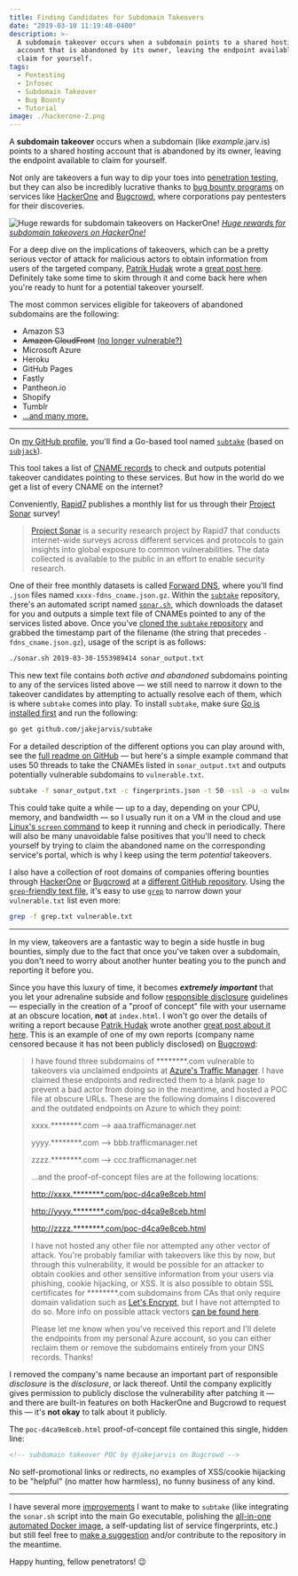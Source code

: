 ```yaml
---
title: Finding Candidates for Subdomain Takeovers
date: "2019-03-10 11:19:48-0400"
description: >-
  A subdomain takeover occurs when a subdomain points to a shared hosting
  account that is abandoned by its owner, leaving the endpoint available to
  claim for yourself.
tags:
  - Pentesting
  - Infosec
  - Subdomain Takeover
  - Bug Bounty
  - Tutorial
image: ./hackerone-2.png
---
```


A **subdomain takeover** occurs when a subdomain (like _example_.jarv.is) points to a shared hosting account that is abandoned by its owner, leaving the endpoint available to claim for yourself.

Not only are takeovers a fun way to dip your toes into [penetration testing](https://www.cloudflare.com/learning/security/glossary/what-is-penetration-testing/), but they can also be incredibly lucrative thanks to [bug bounty programs](https://en.wikipedia.org/wiki/Bug_bounty_program) on services like [HackerOne](https://hackerone.com/hacktivity?order_direction=DESC&order_field=popular&filter=type%3Aall&querystring=subdomain%20takeover) and [Bugcrowd](https://bugcrowd.com/programs), where corporations pay pentesters for their discoveries.

![Huge rewards for subdomain takeovers on HackerOne!](./hackerone-2.png)
_[Huge rewards for subdomain takeovers on HackerOne!](https://hackerone.com/hacktivity?querystring=subdomain%20takeover)_

For a deep dive on the implications of takeovers, which can be a pretty serious vector of attack for malicious actors to obtain information from users of the targeted company, [Patrik Hudak](https://twitter.com/0xpatrik) wrote a [great post here](https://0xpatrik.com/subdomain-takeover/). Definitely take some time to skim through it and come back here when you're ready to hunt for a potential takeover yourself.

The most common services eligible for takeovers of abandoned subdomains are the following:

- Amazon S3
- ~~Amazon CloudFront~~ [(no longer vulnerable?)](https://github.com/EdOverflow/can-i-take-over-xyz/issues/29)
- Microsoft Azure
- Heroku
- GitHub Pages
- Fastly
- Pantheon.io
- Shopify
- Tumblr
- [...and many more.](https://github.com/EdOverflow/can-i-take-over-xyz#all-entries)

---

On [my GitHub profile](https://github.com/jakejarvis/), you'll find a Go-based tool named [`subtake`](https://github.com/jakejarvis/subtake) (based on [`subjack`](https://github.com/haccer/subjack)).

This tool takes a list of [CNAME records](https://support.dnsimple.com/articles/cname-record/) to check and outputs potential takeover candidates pointing to these services. But how in the world do we get a list of every CNAME on the internet?

Conveniently, [Rapid7](https://www.rapid7.com/) publishes a monthly list for us through their [Project Sonar](https://www.rapid7.com/research/project-sonar/) survey!

> [Project Sonar](https://opendata.rapid7.com/about/) is a security research project by Rapid7 that conducts internet-wide surveys across different services and protocols to gain insights into global exposure to common vulnerabilities. The data collected is available to the public in an effort to enable security research.

One of their free monthly datasets is called [Forward DNS](https://opendata.rapid7.com/sonar.fdns_v2/), where you'll find `.json` files named `xxxx-fdns_cname.json.gz`. Within the [`subtake`](https://github.com/jakejarvis/subtake) repository, there's an automated script named [`sonar.sh`](https://github.com/jakejarvis/subtake/blob/master/sonar.sh), which downloads the dataset for you and outputs a simple text file of CNAMEs pointed to any of the services listed above. Once you've [cloned the `subtake` repository](https://github.com/jakejarvis/subtake) and grabbed the timestamp part of the filename (the string that precedes `-fdns_cname.json.gz`), usage of the script is as follows:

```bash
./sonar.sh 2019-03-30-1553989414 sonar_output.txt
```

This new text file contains _both active and abandoned_ subdomains pointing to any of the services listed above — we still need to narrow it down to the takeover candidates by attempting to actually resolve each of them, which is where `subtake` comes into play. To install `subtake`, make sure [Go is installed first](https://golang.org/doc/install#install) and run the following:

```bash
go get github.com/jakejarvis/subtake
```

For a detailed description of the different options you can play around with, see the [full readme on GitHub](https://github.com/jakejarvis/subtake#usage) — but here's a simple example command that uses 50 threads to take the CNAMEs listed in `sonar_output.txt` and outputs potentially vulnerable subdomains to `vulnerable.txt`.

```bash
subtake -f sonar_output.txt -c fingerprints.json -t 50 -ssl -a -o vulnerable.txt
```

This could take quite a while — up to a day, depending on your CPU, memory, and bandwidth — so I usually run it on a VM in the cloud and use [Linux's `screen` command](https://www.howtoforge.com/linux_screen) to keep it running and check in periodically. There will also be many unavoidable false positives that you'll need to check yourself by trying to claim the abandoned name on the corresponding service's portal, which is why I keep using the term _potential_ takeovers.

I also have a collection of root domains of companies offering bounties through [HackerOne](https://hackerone.com/directory/) or [Bugcrowd](https://bugcrowd.com/programs) at a [different GitHub repository](https://github.com/jakejarvis/bounty-domains/). Using the [`grep`-friendly text file](https://github.com/jakejarvis/bounty-domains/blob/master/grep.txt), it's easy to use [`grep`](https://man7.org/linux/man-pages/man1/grep.1.html) to narrow down your `vulnerable.txt` list even more:

```bash
grep -f grep.txt vulnerable.txt
```

---

In my view, takeovers are a fantastic way to begin a side hustle in bug bounties, simply due to the fact that once you've taken over a subdomain, you don't need to worry about another hunter beating you to the punch and reporting it before you.

Since you have this luxury of time, it becomes **_extremely important_** that you let your adrenaline subside and follow [responsible disclosure](https://www.bugcrowd.com/resource/what-is-responsible-disclosure/) guidelines — especially in the creation of a "proof of concept" file with your username at an obscure location, **not** at `index.html`. I won't go over the details of writing a report because [Patrik Hudak](https://twitter.com/0xpatrik) wrote another [great post about it here](https://0xpatrik.com/takeover-proofs/). This is an example of one of my own reports (company name censored because it has not been publicly disclosed) on [Bugcrowd](https://bugcrowd.com/programs):

> I have found three subdomains of \*\*\*\*\*\*\*\*.com vulnerable to takeovers via unclaimed endpoints at [Azure's Traffic Manager](https://azure.microsoft.com/en-us/services/traffic-manager/). I have claimed these endpoints and redirected them to a blank page to prevent a bad actor from doing so in the meantime, and hosted a POC file at obscure URLs. These are the following domains I discovered and the outdated endpoints on Azure to which they point:
>
> xxxx.\*\*\*\*\*\*\*\*.com --> aaa.trafficmanager.net
>
> yyyy.\*\*\*\*\*\*\*\*.com --> bbb.trafficmanager.net
>
> zzzz.\*\*\*\*\*\*\*\*.com --> ccc.trafficmanager.net
>
> ...and the proof-of-concept files are at the following locations:
>
> [http://xxxx.\*\*\*\*\*\*\*\*.com/poc-d4ca9e8ceb.html](#)
>
> [http://yyyy.\*\*\*\*\*\*\*\*.com/poc-d4ca9e8ceb.html](#)
>
> [http://zzzz.\*\*\*\*\*\*\*\*.com/poc-d4ca9e8ceb.html](#)
>
> I have not hosted any other file nor attempted any other vector of attack. You're probably familiar with takeovers like this by now, but through this vulnerability, it would be possible for an attacker to obtain cookies and other sensitive information from your users via phishing, cookie hijacking, or XSS. It is also possible to obtain SSL certificates for \*\*\*\*\*\*\*\*.com subdomains from CAs that only require domain validation such as [Let's Encrypt](https://letsencrypt.org/how-it-works/), but I have not attempted to do so. More info on possible attack vectors [can be found here](https://0xpatrik.com/subdomain-takeover/).
>
> Please let me know when you've received this report and I'll delete the endpoints from my personal Azure account, so you can either reclaim them or remove the subdomains entirely from your DNS records. Thanks!

I removed the company's name because an important part of responsible _disclosure_ is the _disclosure_, or lack thereof. Until the company explicitly gives permission to publicly disclose the vulnerability after patching it — and there are built-in features on both HackerOne and Bugcrowd to request this — it's **not okay** to talk about it publicly.

The `poc-d4ca9e8ceb.html` proof-of-concept file contained this single, hidden line:

```html showLineNumbers
<!-- subdomain takeover POC by @jakejarvis on Bugcrowd -->
```

No self-promotional links or redirects, no examples of XSS/cookie hijacking to be "helpful" (no matter how harmless), no funny business of any kind.

---

I have several more [improvements](https://github.com/jakejarvis/subtake#to-do) I want to make to `subtake` (like integrating the `sonar.sh` script into the main Go executable, polishing the [all-in-one automated Docker image](https://hub.docker.com/r/jakejarvis/subtake), a self-updating list of service fingerprints, etc.) but still feel free to [make a suggestion](https://github.com/jakejarvis/subtake/issues) and/or contribute to the repository in the meantime.

Happy hunting, fellow penetrators! 😉
